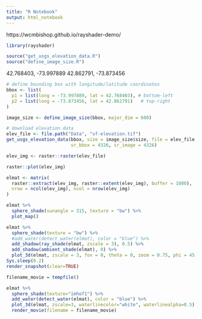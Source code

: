```yaml
---
title: "R Notebook"
output: html_notebook
---
```

https://wcmbishop.github.io/rayshader-demo/

```r
library(rayshader)
```

```r
source("get_usgs_elevation_data.R")
source("define_image_size.R")
```


42.768403, -73.997889
42.862791, -73.873456
```r
# define bounding box with longitude/latitude coordinates
bbox <- list(
  p1 = list(long = -73.997889, lat = 42.768403), # bottom-left
  p2 = list(long = -73.873456, lat = 42.862791)   # top-right
)
```


```r
image_size <- define_image_size(bbox, major_dim = 600)
```


```r
# download elevation data
elev_file <- file.path("Data", "sf-elevation.tif")
get_usgs_elevation_data(bbox, size = image_size$size, file = elev_file,
                        sr_bbox = 4326, sr_image = 4326)
```


```r
elev_img <- raster::raster(elev_file)
```

```r
raster::plot(elev_img)
```

```r
elmat <- matrix(
  raster::extract(elev_img, raster::extent(elev_img), buffer = 1000), 
  nrow = ncol(elev_img), ncol = nrow(elev_img)
)
```



```r
elmat %>%
  sphere_shade(sunangle = 315, texture = "bw") %>%
  plot_map()
```



```r
elmat %>%
  sphere_shade(texture = "bw") %>%
  #add_water(detect_water(elmat), color = "blue") %>%
  add_shadow(ray_shade(elmat, zscale = 3), 0.5) %>%
  add_shadow(ambient_shade(elmat), 0) %>%
  plot_3d(elmat, zscale = 3, fov = 0, theta = 0, zoom = 0.75, phi = 45, windowsize = c(1000, 800))
Sys.sleep(0.2)
render_snapshot(clear=TRUE)
```


```r
filename_movie = tempfile()

elmat %>% 
  sphere_shade(texture="imhof1") %>%
  add_water(detect_water(elmat), color = "blue") %>%
  plot_3d(elmat, zscale=3, waterlinecolor="white", waterlinealpha=0.5)
  render_movie(filename = filename_movie)
```


